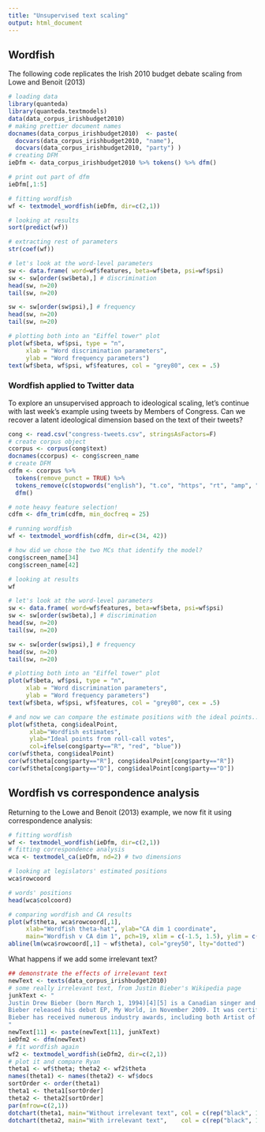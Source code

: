 ```yaml
---
title: "Unsupervised text scaling"
output: html_document
---
```


## Wordfish

The following code replicates the Irish 2010 budget debate scaling from Lowe and Benoit (2013)

```r
# loading data
library(quanteda)
library(quanteda.textmodels)
data(data_corpus_irishbudget2010)
# making prettier document names
docnames(data_corpus_irishbudget2010)  <- paste(
  docvars(data_corpus_irishbudget2010, "name"),
  docvars(data_corpus_irishbudget2010, "party") )
# creating DFM
ieDfm <- data_corpus_irishbudget2010 %>% tokens() %>% dfm()

# print out part of dfm
ieDfm[,1:5]

# fitting wordfish
wf <- textmodel_wordfish(ieDfm, dir=c(2,1))

# looking at results
sort(predict(wf))

# extracting rest of parameters
str(coef(wf))

# let's look at the word-level parameters
sw <- data.frame( word=wf$features, beta=wf$beta, psi=wf$psi)
sw <- sw[order(sw$beta),] # discrimination
head(sw, n=20)
tail(sw, n=20)

sw <- sw[order(sw$psi),] # frequency
head(sw, n=20)
tail(sw, n=20)

# plotting both into an "Eiffel tower" plot
plot(wf$beta, wf$psi, type = "n", 
     xlab = "Word discrimination parameters", 
     ylab = "Word frequency parameters")
text(wf$beta, wf$psi, wf$features, col = "grey80", cex = .5)

```

### Wordfish applied to Twitter data

To explore an unsupervised approach to ideological scaling, let's continue with last week's example using tweets by Members of Congress. Can we recover a latent ideological dimension based on the text of their tweets?

```r
cong <- read.csv("congress-tweets.csv", stringsAsFactors=F)
# create corpus object
ccorpus <- corpus(cong$text)
docnames(ccorpus) <- cong$screen_name
# create DFM
cdfm <- ccorpus %>%
  tokens(remove_punct = TRUE) %>%
  tokens_remove(c(stopwords("english"), "t.co", "https", "rt", "amp", "http", "t.c", "can")) %>%
  dfm()

# note heavy feature selection!
cdfm <- dfm_trim(cdfm, min_docfreq = 25)

# running wordfish
wf <- textmodel_wordfish(cdfm, dir=c(34, 42))

# how did we chose the two MCs that identify the model?
cong$screen_name[34]
cong$screen_name[42]

# looking at results
wf

# let's look at the word-level parameters
sw <- data.frame( word=wf$features, beta=wf$beta, psi=wf$psi)
sw <- sw[order(sw$beta),] # discrimination
head(sw, n=20)
tail(sw, n=20)

sw <- sw[order(sw$psi),] # frequency
head(sw, n=20)
tail(sw, n=20)

# plotting both into an "Eiffel tower" plot
plot(wf$beta, wf$psi, type = "n", 
     xlab = "Word discrimination parameters", 
     ylab = "Word frequency parameters")
text(wf$beta, wf$psi, wf$features, col = "grey80", cex = .5)

# and now we can compare the estimate positions with the ideal points...
plot(wf$theta, cong$idealPoint,
      xlab="Wordfish estimates", 
      ylab="Ideal points from roll-call votes",
      col=ifelse(cong$party=="R", "red", "blue"))
cor(wf$theta, cong$idealPoint)
cor(wf$theta[cong$party=="R"], cong$idealPoint[cong$party=="R"])
cor(wf$theta[cong$party=="D"], cong$idealPoint[cong$party=="D"])

```

## Wordfish vs correspondence analysis

Returning to the Lowe and Benoit (2013) example, we now fit it using correspondence analysis:

```r
# fitting wordfish
wf <- textmodel_wordfish(ieDfm, dir=c(2,1))
# fitting correspondence analysis
wca <- textmodel_ca(ieDfm, nd=2) # two dimensions

# looking at legislators' estimated positions
wca$rowcoord

# words' positions
head(wca$colcoord)

# comparing wordfish and CA results
plot(wf$theta, wca$rowcoord[,1], 
     xlab="Wordfish theta-hat", ylab="CA dim 1 coordinate",
     main="Wordfish v CA dim 1", pch=19, xlim = c(-1.5, 1.5), ylim = c(-1.5, 1.5))
abline(lm(wca$rowcoord[,1] ~ wf$theta), col="grey50", lty="dotted")
```

What happens if we add some irrelevant text?

```r

## demonstrate the effects of irrelevant text
newText <- texts(data_corpus_irishbudget2010)
# some really irrelevant text, from Justin Bieber's Wikipedia page
junkText <- "   
Justin Drew Bieber (born March 1, 1994)[4][5] is a Canadian singer and songwriter. Bieber's current manager, Scooter Braun first discovered him through his YouTube videos in 2007.[6] Braun was impressed with the videos, and contacted Bieber's mother Pattie about wanting to work with him. After convincing Bieber's mother, Braun arranged for Bieber to meet with Usher in Atlanta, Georgia. Bieber was signed to RBMG,[7] and then to an Island Records recording contract offered by record executive, L.A. Reid.[3][8]\n\n
Bieber released his debut EP, My World, in November 2009. It was certified platinum in the United States. He became the first artist to have seven songs from a debut record to chart on the Billboard Hot 100.[9] Bieber released his first full-length studio album, My World 2.0, in March 2010. It debuted at or near number one in several countries and was certified platinum in the United States. It was preceded by the single \"Baby\", which is also, as of July 2014, the YouTube video with the most dislikes, and the most views on a Vevo platform. He followed up the release of his debut album with his first headlining tour, the My World Tour, the remix albums My Worlds Acoustic and Never Say Never – The Remixes, and the 3D biopic-concert film Justin Bieber: Never Say Never. Bieber released his second studio album Under the Mistletoe in November 2011, when it debuted at number one on the Billboard 200. Bieber released his third studio album Believe in June 2012. It became his fourth chart topper in the United States, debuting at number-one on the Billboard 200.\n\n
Bieber has received numerous industry awards, including both Artist of the Year Awards, at the 2010 American Music Awards, and the 2012 American Music Awards, and was nominated for Best New Artist and Best Pop Vocal Album at the 53rd Grammy Awards. With a global fan base, termed as \"Beliebers\", and over 40 million followers on Twitter, he was named by Forbes magazine in 2012 as the third-most powerful celebrity in the world.[10] However Bieber fell to number 9 on the list in 2013.
"
newText[11] <- paste(newText[11], junkText)
ieDfm2 <- dfm(newText)
# fit wordfish again
wf2 <- textmodel_wordfish(ieDfm2, dir=c(2,1))
# plot it and compare Ryan
theta1 <- wf$theta; theta2 <- wf2$theta
names(theta1) <- names(theta2) <- wf$docs
sortOrder <- order(theta1)
theta1 <- theta1[sortOrder]
theta2 <- theta2[sortOrder]
par(mfrow=c(2,1))
dotchart(theta1, main="Without irrelevant text", col = c(rep("black", 11), "red", rep("black", 2)))
dotchart(theta2, main="With irrelevant text",    col = c(rep("black", 11), "red", rep("black", 2)))

```

